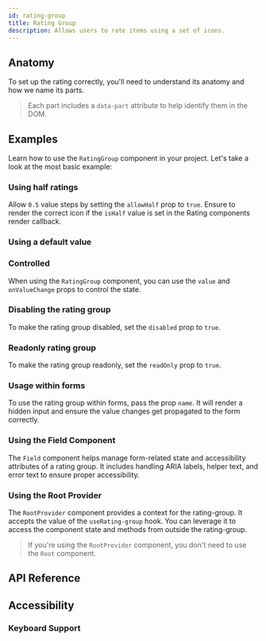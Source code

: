 ```yaml
---
id: rating-group
title: Rating Group
description: Allows users to rate items using a set of icons.
---
```


<ComponentPreview id="RatingGroup" />

## Anatomy

To set up the rating correctly, you'll need to understand its anatomy and how we name its parts.

> Each part includes a `data-part` attribute to help identify them in the DOM.

<Anatomy id="rating-group" />

## Examples

Learn how to use the `RatingGroup` component in your project. Let's take a look at the most basic
example:

<Example id="basic" />

### Using half ratings

Allow `0.5` value steps by setting the `allowHalf` prop to `true`. Ensure to render the correct icon
if the `isHalf` value is set in the Rating components render callback.

<Example id="half-ratings" />

### Using a default value

<Example id="initial-value" />

### Controlled

When using the `RatingGroup` component, you can use the `value` and `onValueChange` props to control
the state.

<Example id="controlled" />

### Disabling the rating group

To make the rating group disabled, set the `disabled` prop to `true`.

<Example id="disabled" />

### Readonly rating group

To make the rating group readonly, set the `readOnly` prop to `true`.

<Example id="read-only" />

### Usage within forms

To use the rating group within forms, pass the prop `name`. It will render a hidden input and ensure
the value changes get propagated to the form correctly.

<Example id="form-usage" />

### Using the Field Component

The `Field` component helps manage form-related state and accessibility attributes of a rating
group. It includes handling ARIA labels, helper text, and error text to ensure proper accessibility.

<Example id="with-field" />

### Using the Root Provider

The `RootProvider` component provides a context for the rating-group. It accepts the value of the
`useRating-group` hook. You can leverage it to access the component state and methods from outside
the rating-group.

<Example id="root-provider" />

> If you're using the `RootProvider` component, you don't need to use the `Root` component.

## API Reference

<ComponentTypes id="rating-group" />

## Accessibility

### Keyboard Support

<KeyBindingsTable id="rating-group" />
